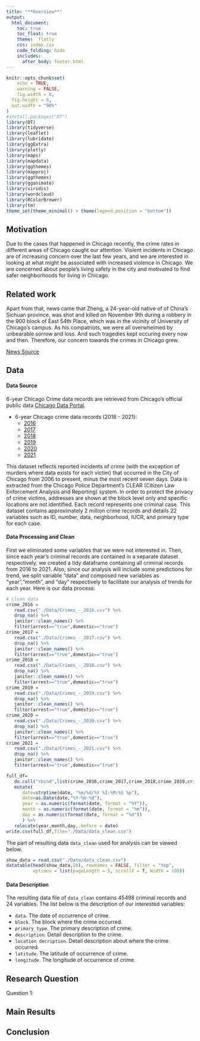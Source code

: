 ```yaml
---
title: "**Overview**"
output: 
  html_document:
    toc: true
    toc_float: true
    theme:  flatly
    css: index.css
    code_folding: hide
    includes:
      after_body: footer.html
---
```


```r
knitr::opts_chunk$set(
	echo = TRUE,
	warning = FALSE,
	fig.width = 8, 
  fig.height = 6,
  out.width = "90%"
)
#install.packages("DT")
library(DT)
library(tidyverse)
library(leaflet)
library(lubridate)
library(ggExtra)
library(plotly)
library(maps)
library(mapdata)
library(ggthemes)
library(mapproj)
library(ggthemes)
library(gganimate)
library(viridis)
library(wordcloud)
library(RColorBrewer)
library(tm)
theme_set(theme_minimal() + theme(legend.position = "bottom"))
```

<p align="center">
  
## **Motivation**
  
  Due to the cases that happened in Chicago recently, the crime rates in different areas of Chicago caught our attention. Violent incidents in Chicago are of increasing concern over the last few years, and we are interested in looking at what might be associated with increased violence in Chicago. We are concerned about people’s living safety in the city and motivated to find safer neighborhoods for living in Chicago.

## **Related work**

  Apart from that, news came that Zheng, a 24-year-old native of of China’s Sichuan province, was shot and killed on November 9th during a robbery in the 900 block of East 54th Place, which was in the vicinity of University of Chicago's campus. As his compatriots, we were all overwhelmed by unbearable sorrow and loss. And such tragedies kept occuring every now and then. Therefore, our concern towards the crimes in Chicago grew.
  
  [News Source](https://blockclubchicago.org/2021/11/15/man-charged-with-murder-in-killing-of-uchicago-graduate-in-hyde-park/)
  
## **Data**

#### **Data Source**

6-year Chicago Crime data records are retrieved from Chicago’s official public data [Chicago Data Portal](https://data.cityofchicago.org). 

* 6-year Chicago crime data records (2016 - 2021):
  - [2016](https://data.cityofchicago.org/Public-Safety/Crimes-2016/kf95-mnd6/data)
  - [2017](https://data.cityofchicago.org/Public-Safety/Crimes-2017/d62x-nvdr/data)
  - [2018](https://data.cityofchicago.org/Public-Safety/Crimes-2018/3i3m-jwuy/data)
  - [2019](https://data.cityofchicago.org/Public-Safety/Crimes-2019/w98m-zvie/data)
  - [2020](https://data.cityofchicago.org/Public-Safety/Crimes-2020/qzdf-xmn8/data)
  - [2021](https://data.cityofchicago.org/Public-Safety/Crimes-2021/dwme-t96c/data)

This dataset reflects reported incidents of crime (with the exception of murders where data exists for each victim) that occurred in the City of Chicago from 2006 to present, minus the most recent seven days. Data is extracted from the Chicago Police Department's CLEAR (Citizen Law Enforcement Analysis and Reporting) system. In order to protect the privacy of crime victims, addresses are shown at the block level only and specific locations are not identified.  Each record represents one criminal case. This dataset contains approximately 2 million crime records and details 22 variables such as ID, number, data, neighborhood, IUCR, and primary type for each case.

#### **Data Processing and Clean**

First we eliminated some variables that we were not interested in. Then, since each year's criminal records are contained in a separate dataset respectively, we created a tidy dataframe containing all criminal records from 2016 to 2021. Also, since our analysis will include some predictions for trend, we split variable "data" and composed new variables as "year","month", and "day" respectively to facilitate our analysis of trends for each year. Here is our data process:

```r
# clean data
crime_2016 =
   read.csv("./Data/Crimes_-_2016.csv") %>% 
   drop_na() %>% 
   janitor::clean_names() %>%
   filter(arrest=="true",domestic=="true")
crime_2017 =
   read.csv("./Data/Crimes_-_2017.csv") %>% 
   drop_na() %>% 
   janitor::clean_names() %>%
   filter(arrest=="true",domestic=="true")
crime_2018 =
   read.csv("./Data/Crimes_-_2018.csv") %>% 
   drop_na() %>% 
   janitor::clean_names() %>%
   filter(arrest=="true",domestic=="true")
crime_2019 =
   read.csv("./Data/Crimes_-_2019.csv") %>% 
   drop_na() %>% 
   janitor::clean_names() %>%
   filter(arrest=="true",domestic=="true")
crime_2020 =
   read.csv("./Data/Crimes_-_2020.csv") %>% 
   drop_na() %>% 
   janitor::clean_names() %>%
   filter(arrest=="true",domestic=="true")
crime_2021 =
   read.csv("./Data/Crimes_-_2021.csv") %>% 
   drop_na() %>% 
   janitor::clean_names() %>%
   filter(arrest=="true",domestic=="true")

full_df=
   do.call("rbind",list(crime_2016,crime_2017,crime_2018,crime_2019,crime_2020,crime_2020,crime_2021)) %>% 
   mutate(
      date=strptime(date, "%m/%d/%Y %I:%M:%S %p"),
      date=as.Date(date,"%Y-%m-%d"),
      year = as.numeric(format(date, format = "%Y")),
      month = as.numeric(format(date, format = "%m")),
      day = as.numeric(format(date, format = "%d"))
      ) %>% 
   relocate(year,month,day,.before = date)
write.csv(full_df,file="./Data/data_clean.csv")
```

The part of resulting data `data_clean` used for analysis can be viewed below.

```r
show_data = read.csv("./Data/data_clean.csv")
datatable(head(show_data,20), rownames = FALSE, filter = "top", 
          options = list(pageLength = 5, scrollX = T, Width = 100))

```

#### **Data Description**

The resulting data file of `data_clean` contains 45498 criminal records and 24 variables.
The list below is the description of our interested variables:
 
 * `data`. The date of occurrence of crime.
 * `block`. The block where the crime occurred.
 * `primary_type`. The primary description of crime.
 * `description`. Detail description to the crime.
 * `location decription`. Detail description about where the crime occurred.
 * `latitude`. The latitude of occurrence of crime.
 * `longitude`. The longitude of occurrence of crime.

## **Research Question**

Question 1:

## **Main Results**

## **Conclusion**

</p>